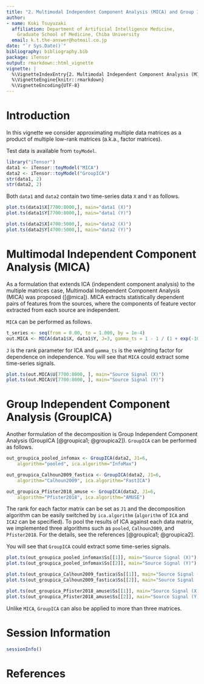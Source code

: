 ```yaml
---
title: "2. Multimodal Independent Component Analysis (MICA) and Group Independent Component Analysis (GroupICA)"
author:
- name: Koki Tsuyuzaki
  affiliation: Department of Artificial Intelligence Medicine,
    Graduate School of Medicine, Chiba University
  email: k.t.the-answer@hotmail.co.jp
date: "`r Sys.Date()`"
bibliography: bibliography.bib
package: iTensor
output: rmarkdown::html_vignette
vignette: |
  %\VignetteIndexEntry{2. Multimodal Independent Component Analysis (MICA) and Group Independent Component Analysis (GroupICA)}
  %\VignetteEngine{knitr::rmarkdown}
  %\VignetteEncoding{UTF-8}
---
```


# Introduction

In this vignette we consider approximating multiple data matrices as a product of multiple low-rank matrices (a.k.a., factor matrices).

Test data is available from `toyModel`.

```r
library("iTensor")
data1 <- iTensor::toyModel("MICA")
data2 <- iTensor::toyModel("GroupICA")
str(data1, 2)
str(data2, 2)
```

Both `data1` and `data2` contain two time-series data `X` and `Y` as follows.

```r
plot.ts(data1$X[7700:8000,], main="data1 (X)")
plot.ts(data1$Y[7700:8000,], main="data1 (Y)")
```

```r
plot.ts(data2$X[4700:5000,], main="data2 (X)")
plot.ts(data2$Y[4700:5000,], main="data2 (Y)")
```

# Multimodal Independent Component Analysis (MICA)

As a formulation that extends ICA (independent component analysis) to the multiple matrices case, Multimodal Independent Component Analysis (MICA) was proposed ([@mica]). MICA extracts statistically dependent pairs of features from the sources, where the components of feature vector extracted from each source are independent.

`MICA` can be performed as follows.

```r
t_series <- seq(from = 0.00, to = 1.000, by = 1e-4)
out.MICA <- MICA(data1$X, data1$Y, J=3, gamma_ts = 1 - 1 / (1 + exp(-100 * (t_series - 0.3))))
```

`J` is the rank parameter for ICA and `gamma_ts` is the weighting factor for dependence on independence.
You will see that `MICA` could extract some time-series signals.

```r
plot.ts(out.MICA$U[7700:8000, ], main="Source Signal (X)")
plot.ts(out.MICA$V[7700:8000, ], main="Source Signal (Y)")
```

# Group Independent Component Analysis (GroupICA)

Another formulation of the decomposition is Group Independent Component Analysis (GroupICA [@groupica1; @groupica2]). `GroupICA` can be performed as follows.

```r
out_groupica_pooled_infomax <- GroupICA(data2, J1=6,
    algorithm="pooled", ica.algorithm="InfoMax")

out_groupica_Calhoun2009_fastica <- GroupICA(data2, J1=6,
    algorithm="Calhoun2009", ica.algorithm="FastICA")

out_groupica_Pfister2018_amuse <- GroupICA(data2, J1=6,
    algorithm="Pfister2018", ica.algorithm="AMUSE")
```

The rank for each factor matrix can be set as `J1` and the decomposition algorithm can be easily switched by `ica.algorithm` (`algorithm` of `ICA` and `ICA2` can be specified). To pool the results of ICA against each data matrix, we implemented three algorithms such as `pooled`, `Calhoun2009`, and `Pfister2018`. For the details, see the references [@groupica1; @groupica2].

You will see that `GroupICA` could extract some time-series signals.

```r
plot.ts(out_groupica_pooled_infomax$Ss[[1]], main="Source Signal (X)")
plot.ts(out_groupica_pooled_infomax$Ss[[2]], main="Source Signal (Y)")

plot.ts(out_groupica_Calhoun2009_fastica$Ss[[1]], main="Source Signal (X)")
plot.ts(out_groupica_Calhoun2009_fastica$Ss[[2]], main="Source Signal (Y)")

plot.ts(out_groupica_Pfister2018_amuse$Ss[[1]], main="Source Signal (X)")
plot.ts(out_groupica_Pfister2018_amuse$Ss[[2]], main="Source Signal (Y)")
```

Unlike `MICA`, `GroupICA` can also be applied to more than three matrices.

# Session Information {.unnumbered}

```r
sessionInfo()
```

# References
